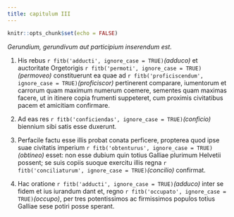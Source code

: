 ```yaml
---
title: сapitulum III
---
```


```r
knitr::opts_chunk$set(echo = FALSE)
```

_Gerundium, gerundivum aut participium inserendum est._

(@) His rebus  `r fitb('adducti', ignore_case = TRUE)`_\(adduco\)_  et auctoritate Orgetorigis  `r fitb('permoti', ignore_case = TRUE)`_\(permoveo\)_  constituerunt ea quae ad  `r fitb('proficiscendum', ignore_case = TRUE)`_\(proficiscor\)_  pertinerent comparare, iumentorum et carrorum quam maximum numerum coemere, sementes quam maximas facere, ut in itinere copia frumenti suppeteret, cum proximis civitatibus pacem et amicitiam confirmare.


(@) Ad eas res  `r fitb('conficiendas', ignore_case = TRUE)`_\(conficio\)_  biennium sibi satis esse duxerunt.


(@) Perfacile factu esse illis probat conata perficere, propterea quod ipse suae civitatis imperium  `r fitb('obtenturus', ignore_case = TRUE)`_\(obtineo\)_  esset: non esse dubium quin totius Galliae plurimum Helvetii possent; se suis copiis suoque exercitu illis regna `r fitb('conciliaturum', ignore_case = TRUE)`_\(concilio\)_ confirmat.


(@) Hac oratione  `r fitb('adducti', ignore_case = TRUE)`_\(adduco\)_  inter se fidem et ius  iurandum dant et, regno  `r fitb('occupato', ignore_case = TRUE)`_\(occupo\)_, per tres potentissimos ac firmissimos populos totius Galliae sese potiri posse sperant.

